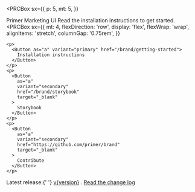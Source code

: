 

<PRCBox
  sx={{
    p: 5,
    mt: 5,
  }}
>
  <Heading as="h4">Primer Marketing UI</Heading>
  <Text as="p">Read the installation instructions to get started.</Text>
  <PRCBox
    sx={{
      mt: 4,
      flexDirection: 'row',
      display: 'flex',
      flexWrap: 'wrap',
      alignItems: 'stretch',
      columnGap: '0.75rem',
    }}
  >
    <p>
      <Button as="a" variant="primary" href="/brand/getting-started">
        Installation instructions
      </Button>
    </p>
    <p>
      <Button
        as="a"
        variant="secondary"
        href="/brand/storybook"
        target="_blank"
      >
        Storybook
      </Button>
    </p>
    <p>
      <Button
        as="a"
        variant="secondary"
        href="https://github.com/primer/brand"
        target="_blank"
      >
        Contribute
      </Button>
    </p>
  </PRCBox>
  <PRCBox
    sx={{
      mt: 5,
    }}
  >
    <Text as="p">
      <Text weight="semibold">Latest release:</Text>{' '}
      <PRCBox as="span" sx={{mr: 3, display: 'inline-block'}}>
        <InlineCode sx={{mr: 2}}>
          <a href="https://github.com/primer/brand/releases">v{version}</a>
        </InlineCode>
        .
      </PRCBox>
      <Text size="100">
        <a href="https://github.com/primer/brand/blob/main/packages/react/CHANGELOG.md">
          Read the change log <LinkExternalIcon />
        </a>
      </Text>
    </Text>
  </PRCBox>
</PRCBox>

